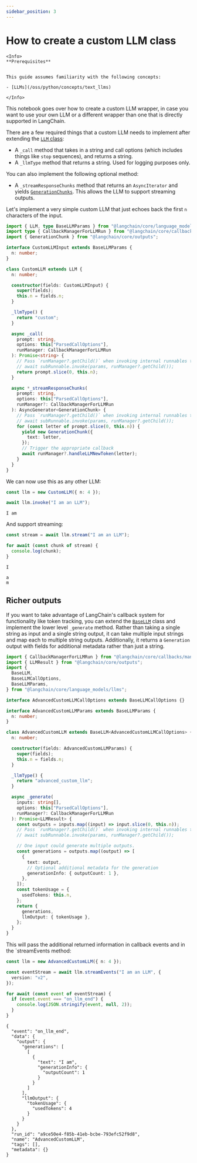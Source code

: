 ```yaml
---
sidebar_position: 3
---
```


# How to create a custom LLM class

```{=mdx}
<Info>
**Prerequisites**


This guide assumes familiarity with the following concepts:

- [LLMs](/oss/python/concepts/text_llms)

</Info>
```
This notebook goes over how to create a custom LLM wrapper, in case you want to use your own LLM or a different wrapper than one that is directly supported in LangChain.

There are a few required things that a custom LLM needs to implement after extending the [`LLM` class](https://api.js.langchain.com/classes/langchain_core.language_models_llms.LLM.html):

- A `_call` method that takes in a string and call options (which includes things like `stop` sequences), and returns a string.
- A `_llmType` method that returns a string. Used for logging purposes only.

You can also implement the following optional method:

- A `_streamResponseChunks` method that returns an `AsyncIterator` and yields [`GenerationChunks`](https://api.js.langchain.com/classes/langchain_core.outputs.GenerationChunk.html). This allows the LLM to support streaming outputs.

Let's implement a very simple custom LLM that just echoes back the first `n` characters of the input.


```typescript
import { LLM, type BaseLLMParams } from "@langchain/core/language_models/llms";
import type { CallbackManagerForLLMRun } from "@langchain/core/callbacks/manager";
import { GenerationChunk } from "@langchain/core/outputs";

interface CustomLLMInput extends BaseLLMParams {
  n: number;
}

class CustomLLM extends LLM {
  n: number;

  constructor(fields: CustomLLMInput) {
    super(fields);
    this.n = fields.n;
  }

  _llmType() {
    return "custom";
  }

  async _call(
    prompt: string,
    options: this["ParsedCallOptions"],
    runManager: CallbackManagerForLLMRun
  ): Promise<string> {
    // Pass `runManager?.getChild()` when invoking internal runnables to enable tracing
    // await subRunnable.invoke(params, runManager?.getChild());
    return prompt.slice(0, this.n);
  }

  async *_streamResponseChunks(
    prompt: string,
    options: this["ParsedCallOptions"],
    runManager?: CallbackManagerForLLMRun
  ): AsyncGenerator<GenerationChunk> {
    // Pass `runManager?.getChild()` when invoking internal runnables to enable tracing
    // await subRunnable.invoke(params, runManager?.getChild());
    for (const letter of prompt.slice(0, this.n)) {
      yield new GenerationChunk({
        text: letter,
      });
      // Trigger the appropriate callback
      await runManager?.handleLLMNewToken(letter);
    }
  }
}
```
We can now use this as any other LLM:


```typescript
const llm = new CustomLLM({ n: 4 });

await llm.invoke("I am an LLM");
```
```output
I am
```
And support streaming:


```typescript
const stream = await llm.stream("I am an LLM");

for await (const chunk of stream) {
  console.log(chunk);
}
```
```output
I
 
a
m
```
## Richer outputs

If you want to take advantage of LangChain's callback system for functionality like token tracking, you can extend the [`BaseLLM`](https://api.js.langchain.com/classes/langchain_core.language_models_llms.BaseLLM.html) class and implement the lower level
`_generate` method. Rather than taking a single string as input and a single string output, it can take multiple input strings and map each to multiple string outputs.
Additionally, it returns a `Generation` output with fields for additional metadata rather than just a string.


```typescript
import { CallbackManagerForLLMRun } from "@langchain/core/callbacks/manager";
import { LLMResult } from "@langchain/core/outputs";
import {
  BaseLLM,
  BaseLLMCallOptions,
  BaseLLMParams,
} from "@langchain/core/language_models/llms";

interface AdvancedCustomLLMCallOptions extends BaseLLMCallOptions {}

interface AdvancedCustomLLMParams extends BaseLLMParams {
  n: number;
}

class AdvancedCustomLLM extends BaseLLM<AdvancedCustomLLMCallOptions> {
  n: number;

  constructor(fields: AdvancedCustomLLMParams) {
    super(fields);
    this.n = fields.n;
  }

  _llmType() {
    return "advanced_custom_llm";
  }

  async _generate(
    inputs: string[],
    options: this["ParsedCallOptions"],
    runManager?: CallbackManagerForLLMRun
  ): Promise<LLMResult> {
    const outputs = inputs.map((input) => input.slice(0, this.n));
    // Pass `runManager?.getChild()` when invoking internal runnables to enable tracing
    // await subRunnable.invoke(params, runManager?.getChild());

    // One input could generate multiple outputs.
    const generations = outputs.map((output) => [
      {
        text: output,
        // Optional additional metadata for the generation
        generationInfo: { outputCount: 1 },
      },
    ]);
    const tokenUsage = {
      usedTokens: this.n,
    };
    return {
      generations,
      llmOutput: { tokenUsage },
    };
  }
}
```

This will pass the additional returned information in callback events and in the `streamEvents method:


```typescript
const llm = new AdvancedCustomLLM({ n: 4 });

const eventStream = await llm.streamEvents("I am an LLM", {
  version: "v2",
});

for await (const event of eventStream) {
  if (event.event === "on_llm_end") {
    console.log(JSON.stringify(event, null, 2));
  }
}
```
```output
{
  "event": "on_llm_end",
  "data": {
    "output": {
      "generations": [
        [
          {
            "text": "I am",
            "generationInfo": {
              "outputCount": 1
            }
          }
        ]
      ],
      "llmOutput": {
        "tokenUsage": {
          "usedTokens": 4
        }
      }
    }
  },
  "run_id": "a9ce50e4-f85b-41eb-bcbe-793efc52f9d8",
  "name": "AdvancedCustomLLM",
  "tags": [],
  "metadata": {}
}
```
